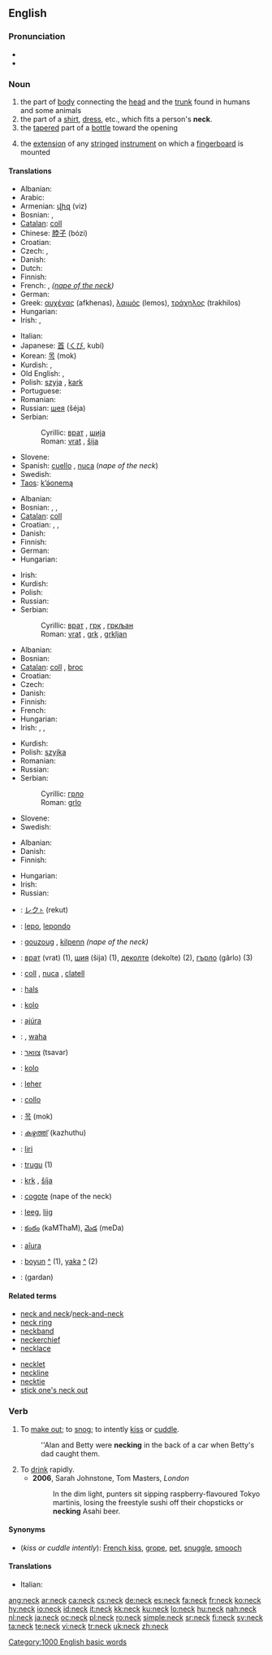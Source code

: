 ==English==

{{wikipedia}}

===Pronunciation===
* {{audio|en-us-neck.ogg|Audio (US)}}
* {{rhymes|ɛk}}

===Noun===
{{en-noun}}

# the part of [[body]] connecting the [[head]] and the [[trunk]] found in humans and some animals
# the part of a [[shirt]], [[dress]], etc., which fits a person's '''neck'''.
# the [[taper]]ed part of a [[bottle]] toward the opening
# {{music}} the [[extension]] of any [[stringed]] [[instrument]] on which a [[fingerboard]] is mounted

====Translations====
{{trans-top|the part of body connecting the head and the trunk found in humans and some animals}}
* Albanian: {{t-|sq|qafë|f|xs=Albanian}}
* Arabic: {{Arab|[[رقبة]]}} {{IPAchar|(ráqaba)}} {{f}}
* Armenian: [[վիզ]] (viz)
* Bosnian: {{t-|bs|vrat|m}}, {{t-|bs|šija|f}}
* [[Catalan]]: [[coll]] {{m}}
* Chinese: [[脖子]] (bózi)
* Croatian: {{t+|hr|vrat|m}}
* Czech: {{t-|cs|krk|m}}, {{t+|cs|šíje|f}}
* Danish: {{t+|da|hals|c}}
* Dutch: {{t+|nl|hals|m}}
* Finnish: {{t+|fi|kaula}}
* French: {{t+|fr|cou|m}}, {{t+|fr|nuque|f}} ''([[nape of the neck]])''
* German: {{t+|de|Hals|m}}
* Greek: [[αυχένας]] {{m}} (afkhenas), [[λαιμός]] {{m}} (lemos), [[τράχηλος]] {{m}} (trakhilos)
* Hungarian: {{t+|hu|nyak}}
* Irish: {{t|ga|muineál|m|xs=Irish}}, {{t|ga|scóig|f|xs=Irish}}
{{trans-mid}}
* Italian: {{t+|it|collo|m}}
* Japanese: [[首]] ([[くび]], kubí)
* Korean: [[목]] (mok)
* Kurdish: {{KUchar|[[مل]]}}, {{KUchar|[[گه‌ردن]]}}
* Old English: {{t-|ang|heals|m|xs=Old English}}, {{t-|ang|hals|m|xs=Old English}}
* Polish: [[szyja]] {{f}}, [[kark]] {{m}}
* Portuguese: {{t+|pt|pescoço|m}}
* Romanian: {{t-|ro|gât|n}}
* Russian: [[шея]] (šéja) {{f}}
* Serbian:
*: Cyrillic: [[врат]] {{m}}, [[шиja]] {{f}}
*: Roman: [[vrat]] {{m}}, [[šija]] {{f}}
* Slovene: {{t+|sl|vrat|m}}
* Spanish: [[cuello]] {{m}}, [[nuca]] {{f}} (''nape of the neck'')
* Swedish: {{t+|sv|hals|c}}
* [[Taos]]: [[k’ə́onemą]]
{{trans-bottom}}

{{trans-top|the part of a shirt, dress, etc., which fits a persons neck}}
* Albanian: {{t-|sq|jakë|f|xs=Albanian}}
* Bosnian: {{t-|bs|vrat|m}}, {{t-|bs|grk|m}}, {{t-|bs|grkljan|m}}
* [[Catalan]]: [[coll]] {{m}}
* Croatian: {{t+|hr|vrat|m}}, {{t-|hr|grk|m}}, {{t-|hr|grkljan|m}}
* Danish: {{t+|da|hals|c}}
* Finnish: {{t-|fi|kaulus}}
* German: {{t+|de|Kragen|m}}
* Hungarian: {{t+|hu|nyak}}
{{trans-mid}}
* Irish: {{t|ga|muineál|m|xs=Irish}}
* Kurdish: {{KUchar|[[مل]]}}
* Polish: {{t+|pl|kołnierz|m}}
* Russian: {{t+|ru|ворот|m|tr=vórot|sc=Cyrl}}
* Serbian:
*: Cyrillic: [[врат]] {{m}}, [[грк]] {{m}}, [[гркљан]] {{m}}
*: Roman: [[vrat]] {{m}}, [[grk]] {{m}}, [[grkljan]] {{m}}
{{trans-bottom}}

{{trans-top|the tapered part of a bottle toward the opening}}
* Albanian: {{t-|sq|qafë|xs=Albanian}}
* Bosnian: {{t-|bs|grlo|n}}
* [[Catalan]]: [[coll]] {{m}}, [[broc]] {{m}}
* Croatian: {{t+|hr|grlo|n}}
* Czech: {{t-|cs|hrdlo|n}}
* Danish: {{t+|da|hals|c}}
* Finnish: {{t+|fi|kaula}}
* French: {{t+|fr|goulot|m}}
* Hungarian: {{t+|hu|nyak}}
* Irish: {{t|ga|scrogall|m|xs=Irish}}, {{t|ga|scrogall buidéil|m|xs=Irish}}, {{t|ga|scóig buidéil|f|xs=Irish}}
{{trans-mid}}
* Kurdish: {{KUchar|[[مل]]}}
* Polish: [[szyjka]] {{f}}
* Romanian: {{t-|ro|gât|n}}
* Russian: {{t+|ru|горлышко|n|tr=górlyško|sc=Cyrl}}
* Serbian:
*: Cyrillic: [[грло]] {{n}}
*: Roman: [[grlo]] {{n}}
* Slovene: {{t+|sl|vrat|m}}
* Swedish: {{t+|sv|hals|c}}
{{trans-bottom}}

{{trans-top|the extension of any stringed instrument on which a fingerboard is mounted}}
* Albanian: {{t-|sq|qafë|xs=Albanian}}
* Danish: {{t+|da|hals|c}}
* Finnish: {{t+|fi|kaula}}
{{trans-mid}}
* Hungarian: {{t+|hu|nyak}}
* Irish: {{t-|ga|caol|m|xs=Irish}}
* Russian: {{t+|ru|гриф|m|tr=grif|sc=Cyrl}}
{{trans-bottom}}

{{checktrans-top}}
* {{ttbc|Ainu}}: [[レクト|レク<span style="font-size:70%;">ト</span>]] (rekut)
* {{ttbc|Basque}}: [[lepo]], [[lepondo]]
* {{ttbc|Breton}}: [[gouzoug]] {{m}}, [[kilpenn]] {{m}} ''(nape of the neck)''
* {{ttbc|Bulgarian}}: [[врат]] (vrat) {{m}} (1), [[шия]] (šija) {{f}} (1), [[деколте]] (dekolte) {{n}} (2), [[гърло]] (gârlo) {{n}} (3)
* {{ttbc|Catalan}}: [[coll]] {{m}}, [[nuca]] {{f}}, [[clatell]] {{m}}
* {{ttbc|Dutch}}: [[hals]] {{m}}
* {{ttbc|Esperanto}}: [[kolo]]
* {{ttbc|Guaraní}}: [[ajúra]]
* {{ttbc|Hawaiian}}: {{unicode|[[ʻāʻī]]}}, [[waha]]
* {{ttbc|Hebrew}}: [[צוואר]] (tsavar) {{m}}
* {{ttbc|Ido}}: [[kolo]]
* {{ttbc|Indonesian}}: [[leher]]
* {{ttbc|Interlingua}}: [[collo]]
{{trans-mid}}
* {{ttbc|Korean}}: [[목]] (mok)
* {{ttbc|Malayalam}}: [[കഴുത്ത്]] (kazhuthu)
* {{ttbc|Pitjantjatjara}}: [[liri]]
* {{ttbc|Sardinian}}: [[trugu]] {{m}} (1)
* {{ttbc|Slovak}}: [[krk]] {{m}}, [[šíja]] {{f}}
* {{ttbc|Spanish}}: [[cogote]] {{m}} (nape of the neck)
* {{ttbc|Tagalog}}: [[leeg]], [[liig]]
* {{ttbc|Telugu}}: [[కంఠం]] (kaMThaM), [[మెడ]] (meDa)
* {{ttbc|Tupinambá}}: [[aîura]]
* {{ttbc|Turkish}}: [[boyun]] [[:tr:boyun|^]] (1), [[yaka]] [[:tr:yaka|^]] (2)
* {{ttbc|Urdu}}: {{ur-Arab|[[گردن]]}} (gardan)
{{trans-bottom}}

====Related terms====
{{rel-top}}
* [[neck and neck]]/[[neck-and-neck]]
* [[neck ring]]
* [[neckband]]
* [[neckerchief]]
* [[necklace]]
{{rel-mid}}
* [[necklet]]
* [[neckline]]
* [[necktie]]
* [[stick one's neck out]]
{{rel-bottom}}

===Verb===
{{en-verb}}

# {{US}} To [[make out]]; to [[snog]]; to intently [[kiss]] or [[cuddle]].
#: ''Alan and Betty were '''necking''' in the back of a car when Betty's dad caught them.
# To [[drink]] rapidly.
#* '''2006''', Sarah Johnstone, Tom Masters, ''London''
#*: In the dim light, punters sit sipping raspberry-flavoured Tokyo martinis, losing the freestyle sushi off their chopsticks or '''necking''' Asahi beer.

====Synonyms====
* (''kiss or cuddle intently''): [[French kiss]], [[grope]], [[pet]], [[snuggle]], [[smooch]]

====Translations====
{{top}}
* Italian: {{t-|it|pomiciare}}
{{mid}}

{{bottom}}

[[Category:1000 English basic words]]

[[ang:neck]]
[[ar:neck]]
[[ca:neck]]
[[cs:neck]]
[[de:neck]]
[[es:neck]]
[[fa:neck]]
[[fr:neck]]
[[ko:neck]]
[[hy:neck]]
[[io:neck]]
[[id:neck]]
[[it:neck]]
[[kk:neck]]
[[ku:neck]]
[[lo:neck]]
[[hu:neck]]
[[nah:neck]]
[[nl:neck]]
[[ja:neck]]
[[oc:neck]]
[[pl:neck]]
[[ro:neck]]
[[simple:neck]]
[[sr:neck]]
[[fi:neck]]
[[sv:neck]]
[[ta:neck]]
[[te:neck]]
[[vi:neck]]
[[tr:neck]]
[[uk:neck]]
[[zh:neck]]